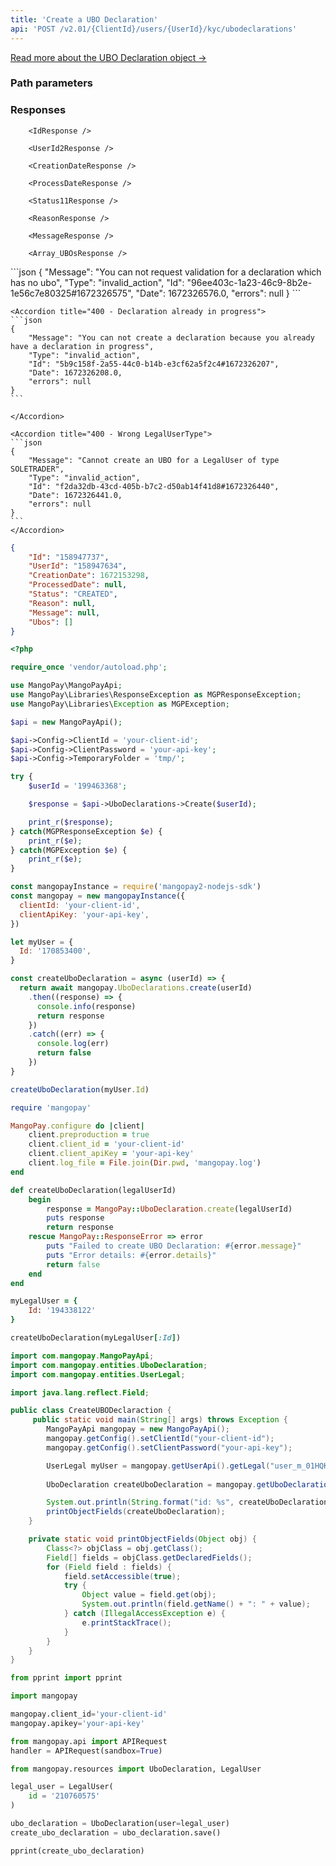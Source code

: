 ```yaml
---
title: 'Create a UBO Declaration'  
api: 'POST /v2.01/{ClientId}/users/{UserId}/kyc/ubodeclarations'  
---
```



[Read more about the UBO Declaration object →](/api-reference/ubo-declarations/ubo-declaration-object)

### Path parameters  

<UserId />  

### Responses  

<AccordionGroup>
    <Accordion title="200">  

        <IdResponse />  

        <UserId2Response />  

        <CreationDateResponse />  

        <ProcessDateResponse />  

        <Status11Response />  

        <ReasonResponse />  

        <MessageResponse />  

        <Array_UBOsResponse />

</Accordion>
</AccordionGroup>  

<AccordionGroup>  
    <Accordion title="400 - Failed due to lack of UBO">
    ```json
    {
        "Message": "You can not request validation for a declaration which has no ubo",
        "Type": "invalid_action",
        "Id": "96ee403c-1a23-46c9-8b2e-1e56c7e80325#1672326575",
        "Date": 1672326576.0,
        "errors": null
    }  
    ```  
    </Accordion>
    
    <Accordion title="400 - Declaration already in progress">
    ```json
    {
        "Message": "You can not create a declaration because you already have a declaration in progress",
        "Type": "invalid_action",
        "Id": "5b9c158f-2a55-44c0-b14b-e3cf62a5f2c4#1672326207",
        "Date": 1672326208.0,
        "errors": null
    }  
    ```  

    </Accordion>
    
    <Accordion title="400 - Wrong LegalUserType">
    ```json
    {
        "Message": "Cannot create an UBO for a LegalUser of type SOLETRADER",
        "Type": "invalid_action",
        "Id": "f2da32db-43cd-405b-b7c2-d50ab14f41d8#1672326440",
        "Date": 1672326441.0,
        "errors": null
    }  
    ```  
    </Accordion>
</AccordionGroup>  

<ResponseExample>  

```json 200  
{
    "Id": "158947737",
    "UserId": "158947634",
    "CreationDate": 1672153298,
    "ProcessedDate": null,
    "Status": "CREATED",
    "Reason": null,
    "Message": null,
    "Ubos": []
}  
 ```  


</ResponseExample>  

<RequestExample>  
  
```php PHP  
<?php 

require_once 'vendor/autoload.php';

use MangoPay\MangoPayApi;
use MangoPay\Libraries\ResponseException as MGPResponseException;
use MangoPay\Libraries\Exception as MGPException;

$api = new MangoPayApi();

$api->Config->ClientId = 'your-client-id';
$api->Config->ClientPassword = 'your-api-key';
$api->Config->TemporaryFolder = 'tmp/';

try {
    $userId = '199463368';

    $response = $api->UboDeclarations->Create($userId);

    print_r($response);
} catch(MGPResponseException $e) {
    print_r($e);
} catch(MGPException $e) {
    print_r($e);
}  
```  

  
```javascript NodeJS  
const mangopayInstance = require('mangopay2-nodejs-sdk')
const mangopay = new mangopayInstance({
  clientId: 'your-client-id',
  clientApiKey: 'your-api-key',
})

let myUser = {
  Id: '170853400',
}

const createUboDeclaration = async (userId) => {
  return await mangopay.UboDeclarations.create(userId)
    .then((response) => {
      console.info(response)
      return response
    })
    .catch((err) => {
      console.log(err)
      return false
    })
}

createUboDeclaration(myUser.Id)  
```  

  
```ruby Ruby  
require 'mangopay'

MangoPay.configure do |client|
    client.preproduction = true
    client.client_id = 'your-client-id'
    client.client_apiKey = 'your-api-key'
    client.log_file = File.join(Dir.pwd, 'mangopay.log')
end

def createUboDeclaration(legalUserId)
    begin
        response = MangoPay::UboDeclaration.create(legalUserId)
        puts response
        return response
    rescue MangoPay::ResponseError => error
        puts "Failed to create UBO Declaration: #{error.message}"
        puts "Error details: #{error.details}"
        return false
    end
end

myLegalUser = {
    Id: '194338122'
}

createUboDeclaration(myLegalUser[:Id])  
```  

```java Java
import com.mangopay.MangoPayApi;
import com.mangopay.entities.UboDeclaration;
import com.mangopay.entities.UserLegal;

import java.lang.reflect.Field;

public class CreateUBODeclaraction {
     public static void main(String[] args) throws Exception {
        MangoPayApi mangopay = new MangoPayApi();
        mangopay.getConfig().setClientId("your-client-id");
        mangopay.getConfig().setClientPassword("your-api-key");

        UserLegal myUser = mangopay.getUserApi().getLegal("user_m_01HQK53VP687RBSH2Q5TJZRR3S");
    
        UboDeclaration createUboDeclaration = mangopay.getUboDeclarationApi().create(myUser.getId());

        System.out.println(String.format("id: %s", createUboDeclaration.getId()));
        printObjectFields(createUboDeclaration);
    }

    private static void printObjectFields(Object obj) {
        Class<?> objClass = obj.getClass();
        Field[] fields = objClass.getDeclaredFields();
        for (Field field : fields) {
            field.setAccessible(true);
            try {
                Object value = field.get(obj);
                System.out.println(field.getName() + ": " + value);
            } catch (IllegalAccessException e) {
                e.printStackTrace();
            }
        }
    }
}
```
  
```python Python  
from pprint import pprint

import mangopay

mangopay.client_id='your-client-id'
mangopay.apikey='your-api-key'

from mangopay.api import APIRequest
handler = APIRequest(sandbox=True)

from mangopay.resources import UboDeclaration, LegalUser

legal_user = LegalUser(
    id = '210760575'
)

ubo_declaration = UboDeclaration(user=legal_user)
create_ubo_declaration = ubo_declaration.save()

pprint(create_ubo_declaration)  
```  

  
</RequestExample>